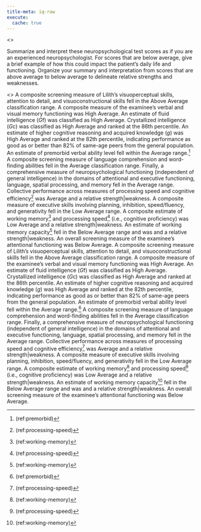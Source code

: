 ```yaml
---
title-meta: iq-raw
execute:
  cache: true
---
```


<<PROMPT>>

Summarize and interpret these neuropsychological test scores as if you are an experienced neuropsychologist. For scores that are below average, give a brief example of how this could impact the patient's daily life and functioning. Organize your summary and interpretation from scores that are above average to below average to delineate relative strengths and weaknesses.

<<START>>
A composite screening measure of Lilith's visuoperceptual skills, attention to detail, and visuoconstructional skills fell in the Above Average classification range.
A composite measure of the examinee's verbal and visual memory functioning was High Average.
An estimate of fluid intelligence (*G*f) was classified as High Average.
Crystallized intelligence (*G*c) was classified as High Average and ranked at the 86th percentile.
An estimate of higher cognitive reasoning and acquired knowledge (*g*) was High Average and ranked at the 82th percentile, indicating performance as good as or better than 82% of same-age peers from the general population.
An estimate of premorbid verbal ability level fell within the Average range.^[(ref:premorbid)]
A composite screening measure of language comprehension and word-finding abilities fell in the Average classification range.
Finally, a comprehensive measure of neuropsychological functioning (independent of general intelligence) in the domains of attentional and executive functioning, language, spatial processing, and memory fell in the Average range.
Collective performance across measures of processing speed and cognitive efficiency^[(ref:processing-speed)] was Average and a relative strength|weakness.
A composite measure of executive skills involving planning, inhibition, speed/fluency, and generativity fell in the Low Average range.
A composite estimate of working memory^[(ref:working-memory)] and processing speed^[(ref:processing-speed)] (i.e., cognitive proficiency) was Low Average and a relative strength|weakness.
An estimate of working memory capacity^[(ref:working-memory)] fell in the Below Average range and was and a relative strength|weakness.
An overall screening measure of the examinee's attentional functioning was Below Average.
A composite screening measure of Lilith's visuoperceptual skills, attention to detail, and visuoconstructional skills fell in the Above Average classification range.
A composite measure of the examinee's verbal and visual memory functioning was High Average.
An estimate of fluid intelligence (*G*f) was classified as High Average.
Crystallized intelligence (*G*c) was classified as High Average and ranked at the 86th percentile.
An estimate of higher cognitive reasoning and acquired knowledge (*g*) was High Average and ranked at the 82th percentile, indicating performance as good as or better than 82% of same-age peers from the general population.
An estimate of premorbid verbal ability level fell within the Average range.^[(ref:premorbid)]
A composite screening measure of language comprehension and word-finding abilities fell in the Average classification range.
Finally, a comprehensive measure of neuropsychological functioning (independent of general intelligence) in the domains of attentional and executive functioning, language, spatial processing, and memory fell in the Average range.
Collective performance across measures of processing speed and cognitive efficiency^[(ref:processing-speed)] was Average and a relative strength|weakness.
A composite measure of executive skills involving planning, inhibition, speed/fluency, and generativity fell in the Low Average range.
A composite estimate of working memory^[(ref:working-memory)] and processing speed^[(ref:processing-speed)] (i.e., cognitive proficiency) was Low Average and a relative strength|weakness.
An estimate of working memory capacity^[(ref:working-memory)] fell in the Below Average range and was and a relative strength|weakness.
An overall screening measure of the examinee's attentional functioning was Below Average.
